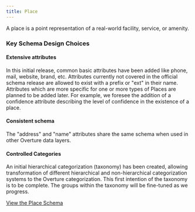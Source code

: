 ```yaml
---
title: Place
---
```


A place is a point representation of a real-world facility, service, or amenity.

### Key Schema Design Choices

#### Extensive attributes
In this initial release, common basic attributes have been added like phone, mail, website, brand, etc. Attributes currently not covered in the official schema release are allowed to exist with a prefix or "ext" in their name. Attributes which are more specific for one or more types of Places are planned to be added later. For example, we foresee the addition of a confidence attribute describing the level of confidence in the existence of a place.

#### Consistent schema
The "address" and "name" attributes share the same schema when used in other Overture data layers.

#### Controlled Categories
An initial hierarchical categorization (taxonomy) has been created, allowing transformation of different hierarchical and non-hierarchical categorization systems to the Overture categorization. This first intention of the taxonomy is to be complete. The groups within the taxonomy will be fine-tuned as we progress.

[View the Place Schema](../../schema-reference/places/place)
